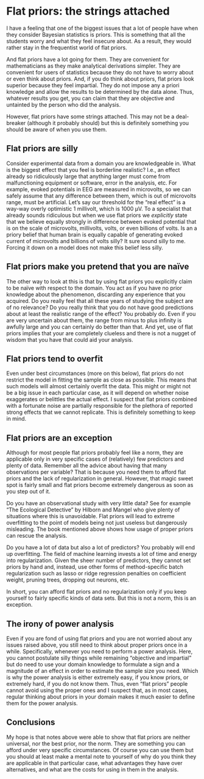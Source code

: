 # Flat priors: the strings attached
I have a feeling that one of the biggest issues that a lot of people have when they consider Bayesian statistics is priors. This is something that all the students worry and what they feel insecure about. As a result, they would rather stay in the frequentist world of flat priors.

And flat priors have a lot going for them. They are convenient for mathematicians as they make analytical derivations simpler. They are convenient for users of statistics because they do not have to worry about or even think about priors. And, if you do think about priors, flat priors look superior because they feel impartial. They do not impose any a priori  knowledge and allow the results to be determined by the data alone. Thus, whatever results you get, you can claim that they are objective and untainted by the person who did the analysis.

However, flat priors have some strings attached. This may not be a deal-breaker (although it probably should) but this is  definitely something you should be aware of when you use them.

## Flat priors are silly
Consider experimental data from a domain you are knowledgeable in. What is the biggest effect that you feel is borderline realistic? I.e., an effect already so ridiculously large that anything larger must come from malfunctioning equipment or software, error in the analysis, etc. For example, evoked potentials in EEG are measured in microvolts, so we can safely assume that any difference between them, which is out of microvolts range, must be artificial. Let's say our threshold for the "real effect" is a way-way overly optimistic 1 millivolt, which is 1000 μV. To a specialist that already sounds ridiculous but when we use flat priors we _explicitly_ state that we believe equally strongly in difference between evoked potential that is on the scale of microvolts, millivolts, volts, or even billions of volts. Is an a priory belief that human brain is equally capable of generating evoked current of microvolts and billions of volts silly? It sure sound silly to me. Forcing it down on a model does not make this belief less silly.

## Flat priors make you pretend that you are naïve
The other way to look at this is that by using flat priors you explicitly claim to be naïve with respect to the domain. You act as if you have no prior knowledge about the phenomenon, discarding any experience that you acquired. Do you really feel that all these years of studying the subject are of no relevance? Do you really think that you do not have good predictions about at least the realistic range of the effect? You probably do. Even if you are very uncertain about them, the range from minus to plus infinity is awfully large and you can certainly do better than that. And yet, use of flat priors implies that your are completely clueless and there is not a nugget of wisdom that you have that could aid your analysis.

## Flat priors tend to overfit
Even under best circumstances (more on this below), flat priors do not restrict the model in fitting the sample as close as possible. This means that such models will almost certainly overfit the data. This might or might not be a big issue in each particular case, as it will depend on whether noise exaggerates or belittles the actual effect. I suspect that flat priors combined with a fortunate noise are partially responsible for the plethora of reported strong effects that we cannot replicate. This is definitely something to keep in mind.

## Flat priors are an exception
Although for most people flat priors probably feel like a norm, they are applicable only in very specific cases of (relatively) few predictors and plenty of data. Remember all the advice about having that many observations per variable? That is because you need them to afford flat priors and the lack of regularization in general. However, that magic sweet spot is fairly small and flat priors become extremely dangerous as soon as you step out of it.

Do you have an observational study with very little data? See for example "The Ecological Detective" by Hilborn and Mangel who give plenty of situations where this is unavoidable.
Flat priors will lead to extreme overfitting to the point of models being not just useless but dangerously misleading. The book mentioned above shows how usage of proper priors can rescue the analysis.

Do you have a lot of data but also a lot of predictors? You probably will end up overfitting. The field of machine learning invests a lot of time and energy into regularization. Given the sheer number of predictors, they cannot set priors by hand and, instead, use other forms of method-specific batch regularization such as lasso or ridge regression penalties on coefficient weight, pruning trees, dropping out neurons, etc.

In short, you can afford flat priors and no regularization only if you keep yourself to fairly specific kinds of data sets. But this is not a norm, this is an exception.

## The irony of power analysis
Even if you are fond of using flat priors and you are not worried about any issues raised above, you still need to think about proper priors once in a while. Specifically, whenever you need to perform a power analysis. Here, you cannot postulate silly things while remaining "objective and impartial" but do need to use your domain knowledge to formulate a sign and a magnitude of an effect in order to estimate the sample size you need. Which is why the power analysis is either extremely easy, if you know priors, or extremely hard, if you do not know them. Thus, even "flat priors" people cannot avoid using the proper ones and  I suspect that, as in most cases, regular thinking about priors in your domain makes it much easier to define them for the power analysis.

## Conclusions
My hope is that notes above were able to show that flat priors are neither universal, nor the best prior, nor the norm. They are something you can afford under very specific circumstances. Of course you can use them but you should at least make a mental note to yourself of why do you think they are applicable in that particular case, what advantages they have over alternatives, and what are the costs for using in them in the analysis.
